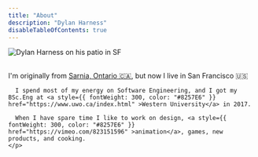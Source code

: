 ```yaml
---
title: "About"
description: "Dylan Harness"
disableTableOfContents: true
---
```


<div style={{ display: "flex", flexDirection: "column", alignItems: "center" }}>
  <img
    src="./profile.png"
    alt="Dylan Harness on his patio in SF"
    style={{
      marginBottom: "20px",
      width: 315,
      borderRadius: "5px",
    }}
  />
  <div>
    <br />
    <p>
      I'm originally from
      <a style={{ fontWeight: 300, color: "#8257E6" }} href="https://en.wikipedia.org/wiki/Sarnia" >Sarnia, Ontario 🇨🇦</a>, but now I live in
      San Francisco 🇺🇸

      I spend most of my energy on Software Engineering, and I got my BSc.Eng at <a style={{ fontWeight: 300, color: "#8257E6" }} href="https://www.uwo.ca/index.html" >Western University</a> in 2017.

      When I have spare time I like to work on design, <a style={{ fontWeight: 300, color: "#8257E6" }} href="https://vimeo.com/823151596" >animation</a>, games, new products, and cooking.
    </p>

  </div>
</div>
